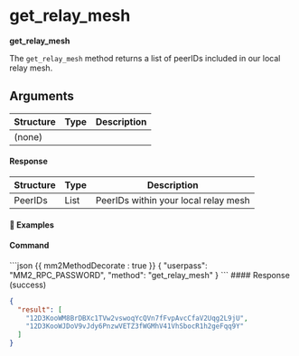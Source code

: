 
# get\_relay\_mesh

**get\_relay\_mesh**

The `get_relay_mesh` method returns a list of peerIDs included in our local relay mesh.

## Arguments

| Structure | Type | Description |
| --------- | ---- | ----------- |
| (none)    |      |             |

#### Response

| Structure | Type | Description                          |
| --------- | ---- | ------------------------------------ |
| PeerIDs   | List | PeerIDs within your local relay mesh |

#### 📌 Examples

#### Command

<CodeGroup title="" tag="POST" label="get_relay_mesh">
  ```json {{ mm2MethodDecorate : true }}
  {
    "userpass": "MM2_RPC_PASSWORD",
    "method": "get_relay_mesh"
  }
  ```
</CodeGroup>

<CollapsibleSection expandedText="Hide Response" collapsedText="Show Response">
  #### Response (success)

  ```json
  {
    "result": [
      "12D3KooWM8BrDBXc1TVw2vswoqYcQVn7fFvpAvcCfaV2Uqg2L9jU",
      "12D3KooWJDoV9vJdy6PnzwVETZ3fWGMhV41VhSbocR1h2geFqq9Y"
    ]
  }
  ```
</CollapsibleSection>
